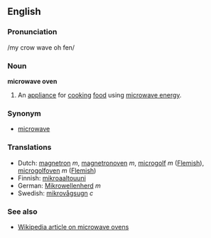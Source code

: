 ==English==
===Pronunciation===
/my crow wave oh fen/

===Noun===
'''microwave oven'''

#An [[appliance]] for [[cook]]ing [[food]] using [[microwave energy]].

===Synonym===
*[[microwave]]

===Translations===
*Dutch: [[magnetron]] ''m'', [[magnetronoven]] ''m'', [[microgolf]] ''m'' ([[Flemish]]), [[microgolfoven]] ''m'' ([[Flemish]])
*Finnish: [[mikroaaltouuni]]
*German: [[Mikrowellenherd]] ''m''
*Swedish: [[mikrovågsugn]] ''c''

===See also===
*[[en:Microwave_oven|Wikipedia article on microwave ovens]]